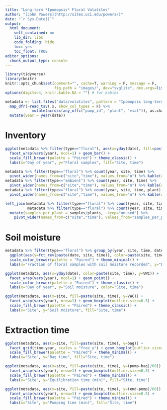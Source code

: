 ```yaml
---
title: "Long-term *Ipomopsis* Floral Volatiles"
author: "[John Powers](http://sites.uci.edu/powers/)"
date: "`r Sys.Date()`"
output:
  html_document:
    self_contained: no
    lib_dir: libs
    code_folding: hide
    toc: yes
    toc_float: TRUE
editor_options: 
  chunk_output_type: console
---
```

<style type="text/css">
.main-container { max-width: 1000px; margin-left: 0; margin-right: auto; }
img{ max-width:200%; height: auto; }
td, th { padding : 6px }
</style>

```r
library(tidyverse)
library(knitr)
knitr::opts_chunk$set(comment="", cache=T, warning = F, message = F, 
                      fig.path = "images/", dev="svglite", dev.args=list(fix_text_size=FALSE), fig.height=8, fig.width=8)
options(digits=4, knitr.kable.NA = "") # for kables
```

```r
metadata <- list.files("data/volatiles", pattern = "Ipomopsis long-term volatiles - 20", full.names=T) %>% 
  map_dfr(~read_tsv(.x, show_col_types = F) %>% 
            mutate(across(any_of(c("pump_id", "plant", "vial")), as.character)), .id="metafile") %>% 
  mutate(year = year(date))
```

# Inventory 

```r
ggplot(metadata %>% filter(type=="floral"), aes(x=yday(date), fill=paste(site, time))) + 
  facet_wrap(vars(year), ncol=1) + geom_bar() +
  scale_fill_brewer(palette = "Paired") + theme_classic() + 
  labs(x="Day of year", y="Floral samples", fill="Site, time")

metadata %>% filter(type=="floral") %>% count(year, site, time) %>% 
  pivot_wider(names_from=c("site","time"), values_from="n") %>% kable(caption = "floral samples")
metadata %>% filter(type=="ambient") %>% count(year, site, time) %>% 
  pivot_wider(names_from=c("site","time"), values_from="n") %>% kable(caption = "ambient samples")
metadata %>% filter(type=="floral") %>% count(year, site, time, plant) %>% count(year, site, time) %>% 
  pivot_wider(names_from=c("site","time"), values_from="n") %>% kable(caption = "plants")

left_join(metadata %>% filter(type=="floral") %>% count(year, site, time, name="samples"),
          metadata %>% filter(type=="floral") %>% count(year, site, time, plant) %>% count(year, site, time, name="plants")) %>% 
  mutate(samples_per_plant = samples/plants, .keep="unused") %>% 
    pivot_wider(names_from=c("site","time"), values_from="samples_per_plant") %>% kable(caption = "samples per plant")
```

# Soil moisture

```r
metadata %>% filter(type=="floral") %>% group_by(year, site, time, date) %>% summarize(has_VWC = mean(!is.na(VWC))) %>% 
  ggplot(aes(y=fct_rev(paste(date, site, time)), color=paste(site, time), x=has_VWC)) + geom_point(size=3) +
  scale_color_brewer(palette = "Paired") + theme_minimal() + 
  labs(x="Fraction of floral samples with soil moisture recorded", y="Date, site, time", color="Site, time")

ggplot(metadata, aes(x=yday(date), color=paste(site, time), y=VWC)) + 
  facet_wrap(vars(year), ncol=1) + geom_point() +
  scale_color_brewer(palette = "Paired") + theme_classic() + 
  labs(x="Day of year", y="Soil moisture", color="Site, time")

ggplot(metadata, aes(x=site, fill=paste(site, time), y=VWC)) + 
  facet_wrap(vars(year), nrow=1) + geom_boxplot(outlier.size=0.5) +
  scale_fill_brewer(palette = "Paired") + theme_classic() + 
  labs(x="Site", y="Soil moisture", fill="Site, time")
```

# Extraction time

```r
ggplot(metadata, aes(x=site, fill=paste(site, time), y=bag)) + 
  facet_grid(time~year, scales = "free_y") + geom_boxplot(outlier.size=0.5) +
  scale_fill_brewer(palette = "Paired") + theme_minimal() + 
  labs(x="Site", y="Bag time", fill="Site, time")

ggplot(metadata, aes(x=site, fill=paste(site, time), y=(pump-bag)/60)) + 
  facet_wrap(vars(year), nrow=1) + geom_boxplot(outlier.size=0.5) +
  scale_fill_brewer(palette = "Paired") + theme_minimal() + 
  labs(x="Site", y="Equilibration time (min)", fill="Site, time")

ggplot(metadata, aes(x=site, fill=paste(site, time), y=(end-pump)/60)) + 
  facet_wrap(vars(year), nrow=1) + geom_boxplot(outlier.size=0.5) +
  scale_fill_brewer(palette = "Paired") + theme_minimal() + 
  labs(x="Site", y="Pumping time (min)", fill="Site, time")
```

